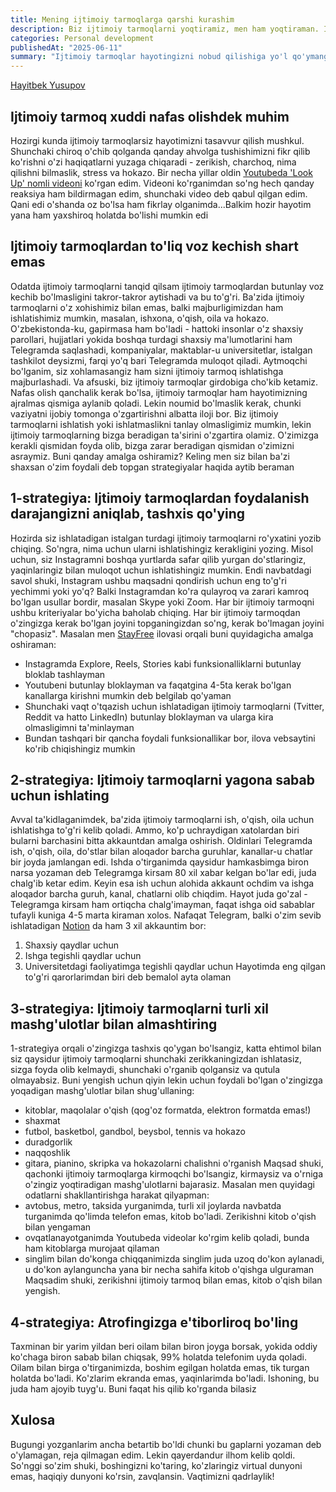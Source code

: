 ```yaml
---
title: Mening ijtimoiy tarmoqlarga qarshi kurashim 
description: Biz ijtimoiy tarmoqlarni yoqtiramiz, men ham yoqtiraman. Ijtimoiy tarmoqlar bizlarga bizdan oldingi insonlarda bo'lmagan qulayliklarni taqdim etadi. Ammo, shu bilan birgalikda, ularning bizga beradigan zararlari ham yetarlicha. Shu sababdan, ijtimoiy tarmoqlardan foydalanishda ehtiyotkor bo'lishimiz lozim
categories: Personal development
publishedAt: "2025-06-11"
summary: "Ijtimoiy tarmoqlar hayotingizni nobud qilishiga yo'l qo'ymang!"
---
```


[](https://github.com/khaitbek)

[Hayitbek Yusupov](https://github.com/khaitbek)

## Ijtimoiy tarmoq xuddi nafas olishdek muhim
Hozirgi kunda ijtimoiy tarmoqlarsiz hayotimizni tasavvur qilish mushkul. Shunchaki chiroq o'chib qolganda qanday ahvolga tushishimizni fikr qilib ko'rishni o'zi haqiqatlarni yuzaga chiqaradi - zerikish, charchoq, nima qilishni bilmaslik, stress va hokazo. Bir necha yillar oldin [Youtubeda 'Look Up' nomli videoni](https://www.youtube.com/watch?v=Z7dLU6fk9QY) ko'rgan edim. Videoni ko'rganimdan so'ng hech qanday reaksiya ham bildirmagan edim, shunchaki video deb qabul qilgan edim. Qani edi o'shanda oz bo'lsa ham fikrlay olganimda...Balkim hozir hayotim yana ham yaxshiroq holatda bo'lishi mumkin edi

## Ijtimoiy tarmoqlardan to'liq voz kechish shart emas
Odatda ijtimoiy tarmoqlarni tanqid qilsam ijtimoiy tarmoqlardan butunlay voz kechib bo'lmasligini takror-takror aytishadi va bu to'g'ri. Ba'zida ijtimoiy tarmoqlarni o'z xohishimiz bilan emas, balki majburligimizdan ham ishlatishimiz mumkin, masalan, ishxona, o'qish, oila va hokazo. O'zbekistonda-ku, gapirmasa ham bo'ladi - hattoki insonlar o'z shaxsiy parollari, hujjatlari yokida boshqa turdagi shaxsiy ma'lumotlarini ham Telegramda saqlashadi, kompaniyalar, maktablar-u universitetlar, istalgan tashkilot deysizmi, farqi yo'q bari Telegramda muloqot qiladi. Aytmoqchi bo'lganim, siz xohlamasangiz ham sizni ijtimoiy tarmoq ishlatishga majburlashadi. Va afsuski, biz ijtimoiy tarmoqlar girdobiga cho'kib ketamiz. Nafas olish qanchalik kerak bo'lsa, ijtimoiy tarmoqlar ham hayotimizning ajralmas qismiga aylanib qoladi. Lekin noumid bo'lmaslik kerak, chunki vaziyatni ijobiy tomonga o'zgartirishni albatta iloji bor. Biz ijtimoiy tarmoqlarni ishlatish yoki ishlatmaslikni tanlay olmasligimiz mumkin, lekin ijtimoiy tarmoqlarning bizga beradigan ta'sirini o'zgartira olamiz. O'zimizga kerakli qismidan foyda olib, bizga zarar beradigan qismidan o'zimizni asraymiz. Buni qanday amalga oshiramiz? Keling men siz bilan ba'zi shaxsan o'zim foydali deb topgan strategiyalar haqida aytib beraman

## 1-strategiya: Ijtimoiy tarmoqlardan foydalanish darajangizni aniqlab, tashxis qo'ying
Hozirda siz ishlatadigan istalgan turdagi ijtimoiy tarmoqlarni ro'yxatini yozib chiqing. So'ngra, nima uchun ularni ishlatishingiz kerakligini yozing. Misol uchun, siz Instagramni boshqa yurtlarda safar qilib yurgan do'stlaringiz, yaqinlaringiz bilan muloqot uchun ishlatishingiz mumkin. Endi navbatdagi savol shuki, Instagram ushbu maqsadni qondirish uchun eng to'g'ri yechimmi yoki yo'q? Balki Instagramdan ko'ra qulayroq va zarari kamroq bo'lgan usullar bordir, masalan Skype yoki Zoom. Har bir ijtimoiy tarmoqni ushbu kriteriyalar bo'yicha baholab chiqing. Har bir ijtimoiy tarmoqdan o'zingizga kerak bo'lgan joyini topganingizdan so'ng, kerak bo'lmagan joyini "chopasiz". Masalan men [StayFree](https://stayfreeapps.com/) ilovasi orqali buni quyidagicha amalga oshiraman:
- Instagramda Explore, Reels, Stories kabi funksionalliklarni butunlay bloklab tashlayman
- Youtubeni butunlay bloklayman va faqatgina 4-5ta kerak bo'lgan kanallarga kirishni mumkin deb belgilab qo'yaman
- Shunchaki vaqt o'tqazish uchun ishlatadigan ijtimoiy tarmoqlarni (Tvitter, Reddit va hatto LinkedIn) butunlay bloklayman va ularga kira olmasligimni ta'minlayman
- Bundan tashqari bir qancha foydali funksionallikar bor, ilova vebsaytini ko'rib chiqishingiz mumkin

## 2-strategiya: Ijtimoiy tarmoqlarni yagona sabab uchun ishlating
Avval ta'kidlaganimdek, ba'zida ijtimoiy tarmoqlarni ish, o'qish, oila uchun ishlatishga to'g'ri kelib qoladi. Ammo, ko'p uchraydigan xatolardan biri bularni barchasini bitta akkauntdan amalga oshirish. Oldinlari Telegramda ish, o'qish, oila, do'stlar bilan aloqador barcha guruhlar, kanallar-u chatlar bir joyda jamlangan edi. Ishda o'tirganimda qaysidur hamkasbimga biron narsa yozaman deb Telegramga kirsam 80 xil xabar kelgan bo'lar edi, juda chalg'ib ketar edim. Keyin esa ish uchun alohida akkaunt ochdim va ishga aloqador barcha guruh, kanal, chatlarni olib chiqdim. Hayot juda go'zal - Telegramga kirsam ham ortiqcha chalg'imayman, faqat ishga oid sabablar tufayli kuniga 4-5 marta kiraman xolos. Nafaqat Telegram, balki o'zim sevib ishlatadigan [Notion](https://www.notion.so/) da ham 3 xil akkauntim bor:
1. Shaxsiy qaydlar uchun
2. Ishga tegishli qaydlar uchun
3. Universitetdagi faoliyatimga tegishli qaydlar uchun
Hayotimda eng qilgan to'g'ri qarorlarimdan biri deb bemalol ayta olaman

## 3-strategiya: Ijtimoiy tarmoqlarni turli xil mashg'ulotlar bilan almashtiring
1-strategiya orqali o'zingizga tashxis qo'ygan bo'lsangiz, katta ehtimol bilan siz qaysidur ijtimoiy tarmoqlarni shunchaki zerikkaningizdan ishlatasiz, sizga foyda olib kelmaydi, shunchaki o'rganib qolgansiz va qutula olmayabsiz. Buni yengish uchun qiyin lekin uchun foydali bo'lgan o'zingizga yoqadigan mashg'ulotlar bilan shug'ullaning:
- kitoblar, maqolalar o'qish (qog'oz formatda, elektron formatda emas!)
- shaxmat
- futbol, basketbol, gandbol, beysbol, tennis va hokazo
- duradgorlik
- naqqoshlik
- gitara, pianino, skripka va hokazolarni chalishni o'rganish
Maqsad shuki, qachonki ijtimoiy tarmoqlarga kirmoqchi bo'lsangiz, kirmaysiz va o'rniga o'zingiz yoqtiradigan mashg'ulotlarni bajarasiz. Masalan men quyidagi odatlarni shakllantirishga harakat qilyapman:
- avtobus, metro, taksida yurganimda, turli xil joylarda navbatda turganimda qo'limda telefon emas, kitob bo'ladi. Zerikishni kitob o'qish bilan yengaman
- ovqatlanayotganimda Youtubeda videolar ko'rgim kelib qoladi, bunda ham kitoblarga murojaat qilaman
- singlim bilan do'konga chiqqanimizda singlim juda uzoq do'kon aylanadi, u do'kon aylanguncha yana bir necha sahifa kitob o'qishga ulguraman
Maqsadim shuki, zerikishni ijtimoiy tarmoq bilan emas, kitob o'qish bilan yengish. 

## 4-strategiya: Atrofingizga e'tiborliroq bo'ling
Taxminan bir yarim yildan beri oilam bilan biron joyga borsak, yokida oddiy ko'chaga biron sabab bilan chiqsak, 99% holatda telefonim uyda qoladi. Oilam bilan birga o'tirganimizda, boshim egilgan holatda emas, tik turgan holatda bo'ladi. Ko'zlarim ekranda emas, yaqinlarimda bo'ladi. Ishoning, bu juda ham ajoyib tuyg'u. Buni faqat his qilib ko'rganda bilasiz

## Xulosa
Bugungi yozganlarim ancha betartib bo'ldi chunki bu gaplarni yozaman deb o'ylamagan, reja qilmagan edim. Lekin qayerdandur ilhom kelib qoldi. So'nggi so'zim shuki, boshingizni ko'taring, ko'zlaringiz virtual dunyoni emas, haqiqiy dunyoni ko'rsin, zavqlansin. Vaqtimizni qadrlaylik!
